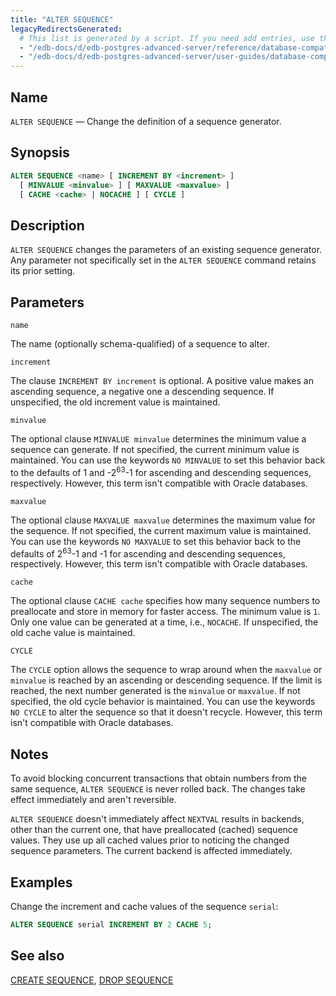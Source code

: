 ```yaml
---
title: "ALTER SEQUENCE"
legacyRedirectsGenerated:
  # This list is generated by a script. If you need add entries, use the `legacyRedirects` key.
  - "/edb-docs/d/edb-postgres-advanced-server/reference/database-compatibility-for-oracle-developers-reference-guide/9.6/Database_Compatibility_for_Oracle_Developers_Reference_Guide.1.025.html"
  - "/edb-docs/d/edb-postgres-advanced-server/user-guides/database-compatibility-for-oracle-developers-guide/9.5/Database_Compatibility_for_Oracle_Developers_Guide.1.055.html"
---
```


<div id="alter_sequence" class="registered_link"></div>

## Name

`ALTER SEQUENCE` &mdash; Change the definition of a sequence generator.

## Synopsis

```sql
ALTER SEQUENCE <name> [ INCREMENT BY <increment> ]
  [ MINVALUE <minvalue> ] [ MAXVALUE <maxvalue> ]
  [ CACHE <cache> | NOCACHE ] [ CYCLE ]
```

## Description

`ALTER SEQUENCE` changes the parameters of an existing sequence generator. Any parameter not specifically set in the `ALTER SEQUENCE` command retains its prior setting.

## Parameters

`name`

 The name (optionally schema-qualified) of a sequence to alter.

`increment`

 The clause `INCREMENT BY increment` is optional. A positive value makes an ascending sequence, a negative one a descending sequence. If unspecified, the old increment value is maintained.

`minvalue`

 The optional clause `MINVALUE minvalue` determines the minimum value a sequence can generate. If not specified, the current minimum value is maintained. You can use the keywords `NO MINVALUE` to set this behavior back to the defaults of 1 and -2<sup>63</sup>-1 for ascending and descending sequences, respectively. However, this term isn't compatible with Oracle databases.

`maxvalue`

 The optional clause `MAXVALUE maxvalue` determines the maximum value for the sequence. If not specified, the current maximum value is maintained. You can use the keywords `NO MAXVALUE` to set this behavior back to the defaults of 2<sup>63</sup>-1 and -1 for ascending and descending sequences, respectively. However, this term isn't compatible with Oracle databases.

`cache`

 The optional clause `CACHE cache` specifies how many sequence numbers to preallocate and store in memory for faster access. The minimum value is `1`. Only one value can be generated at a time, i.e., `NOCACHE`. If unspecified, the old cache value is maintained.

`CYCLE`

 The `CYCLE` option allows the sequence to wrap around when the `maxvalue` or `minvalue` is reached by an ascending or descending sequence. If the limit is reached, the next number generated is the `minvalue` or `maxvalue`. If not specified, the old cycle behavior is maintained. You can use the keywords `NO CYCLE` to alter the sequence so that it doesn't recycle. However, this term isn't compatible with Oracle databases.

## Notes

To avoid blocking concurrent transactions that obtain numbers from the same sequence, `ALTER SEQUENCE` is never rolled back. The changes take effect immediately and aren't reversible.

`ALTER SEQUENCE` doesn't immediately affect `NEXTVAL` results in backends, other than the current one, that have preallocated (cached) sequence values. They use up all cached values prior to noticing the changed sequence parameters. The current backend is affected immediately.

## Examples

Change the increment and cache values of the sequence `serial`:

```sql
ALTER SEQUENCE serial INCREMENT BY 2 CACHE 5;
```

## See also

[CREATE SEQUENCE](34_create_sequence/#create_sequence), [DROP SEQUENCE](56_drop_sequence/#drop_sequence)
